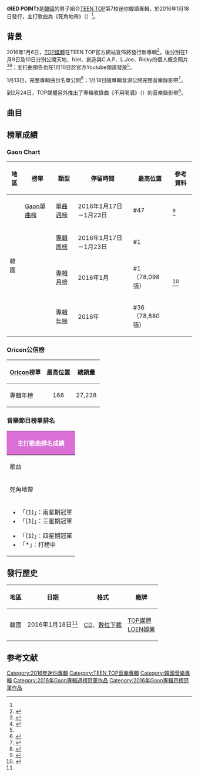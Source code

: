 {{Infobox Album
| Name = RED POINT
| Cover = TEEN TOP RED POINT.jpg
| Artist = [[TEEN_TOP|TEEN TOP]]
| Type = EP
| Released = 2016年1月18日<ref name="Release">{{cite web |title=TEEN TOP introduce track list to 'Red Point' comeback |url=http://www.allkpop.com/article/2016/01/teen-top-introduce-track-list-to-red-point-comeback |publisher=allkpop |date=2016-01-12 |accessdate=2016-07-07 |language=en |archive-date=2016-07-07 |archive-url=https://web.archive.org/web/20160707101419/http://www.allkpop.com/article/2016/01/teen-top-introduce-track-list-to-red-point-comeback |dead-url=no }}</ref>
| Recorded = 2015年
| Genre = [[韓語流行音樂|韓語流行音樂]]
| Length = 21:32
| Label = [[TOP媒體|TOP媒體]]製作<br>[[LOEN娛樂|LOEN娛樂]]發行
| Producer = 
| Certification  = 
| Chart position = * 週榜最高排名第1位<small>（1月23日，[[Gaon_Chart|Gaon]]）</small> 
* 月榜最高排名第1位<small>（1月，[[Gaon_Chart|Gaon]]）</small> 
| Last album = [[NATURAL_BORN_TEEN_TOP|NATURAL BORN TEEN TOP]]<br>（2015年）
| This album = '''RED POINT'''<br>（2016年）
| Next album = [[LOVE_AFFAIR..._(Niel迷你專輯)|LOVE AFFAIR...]]<br>（[[安丹尼爾|Niel]]，2017年）
{{Singles
| Name           = RED POINT
| Type           = EP
| Single 1       = 死角地帶（{{lang|ko|사각지대}}）
| Single 1 date  = {{Start date|2016|1|18}}
}}
}}

《'''RED POINT'''》是[[韓國|韓國]]的男子組合[[TEEN_TOP|TEEN TOP]]第7枚迷你韓語專輯，於2016年1月18日發行，主打歌曲為《死角地帶》（{{lang-ko|사각지대}}）<ref name="Release"/>。

==背景==
2016年1月6日，[[TOP媒體|TOP媒體]]在TEEN TOP官方網站宣佈將發行新專輯<ref>{{cite web |url=http://www.koreastardaily.com/tc/news/72392 |title=TEEN TOP公開黑白宣告照片 18日推新輯《RED POINT》 |publisher=韓星網 |date=2016-01-06 |accessdate=2016-07-07 |archive-date=2016-07-13 |archive-url=https://web.archive.org/web/20160713071729/http://www.koreastardaily.com/tc/news/72392 |dead-url=no }}</ref>，後分別在1月9日及10日分別公開天地、Niel、創造與C.A.P、L.Joe、Ricky的個人概念照片<ref>{{cite web |url=http://kpopn.niusnews.com/=K3wpt105 |title=天地、Niel、創造回歸概念照 |publisher=kpopn |date=2016-01-09 |accessdate=2016-07-07 }}{{Dead link|date=2019年10月 |bot=InternetArchiveBot |fix-attempted=yes }}</ref><ref name=MVP>{{cite web |url=http://kpopn.niusnews.com/=K31if283 |title=TEEN TOP《Warning Sign》預告 |publisher=kpopn |date=2016-01-10 |accessdate=2016-07-07 |archive-url=https://web.archive.org/web/20170319222442/http://kpopn.niusnews.com/=K31if283 |archive-date=2017-03-19 |dead-url=yes }}</ref>；主打曲預告也在1月10日於官方Youtube頻道發放<ref name=MVP/>。

1月13日，完整專輯曲目名單公開<ref>{{cite web |url=http://kpopn.niusnews.com/=K0nhlmb9 |title=TEEN TOP《RED POINT》曲目表 |publisher=kpopn |date=2016-01-13 |accessdate=2016-07-07 |archive-url=https://web.archive.org/web/20170112165616/http://kpopn.niusnews.com/=K0nhlmb9 |archive-date=2017-01-12 |dead-url=yes }}</ref>；1月18日隨專輯音源公開完整音樂錄影帶<ref>{{cite web |url=http://kpopn.niusnews.com/=K0vwv346 |title=TEEN TOP《Warning Sign》MV |publisher=kpopn |date=2016-01-18 |accessdate=2016-07-07 |archive-url=https://web.archive.org/web/20171009220156/http://kpopn.niusnews.com/=K0vwv346 |archive-date=2017-10-09 |dead-url=yes }}</ref>。

到2月24日，TOP媒體另外推出了專輯收錄曲《不用喝酒》（{{lang-ko|술마시지마}}）的音樂錄影帶<ref>{{cite web |url=http://kpopn.niusnews.com/=K04wvl45 |title=TEEN TOP《Don't Drink》MV |publisher=kpopn |date=2016-02-24 |accessdate=2016-07-07 }}{{Dead link|date=2019年10月 |bot=InternetArchiveBot |fix-attempted=yes }}</ref>。

==曲目==
{{Track listing
| total_length    = 21:32

| title1          = 死角地帶
| note1           = {{lang|ko|사각계절}}
| music1          = [[申赫|申赫]]（{{lang|ko|신혁}}）<br>[[Marco_Reyes|Marco Reyes]]<br>[[Davey_Nate|Davey Nate]]<br>DK
| lyrics1         = [[Mafly|Mafly]]<br>[[C.A.P|C.A.P]]<br>[[L.Joe|L.Joe]]
| arranger1       = 申赫<br>Marco Reyes
| length1         = 3:14

| title2          = 不要走
| note2           = {{lang|ko|가지마}}
| music2          = 金元（{{lang|ko|김원}}）
| lyrics2         = 金元<br>C.A.P<br>L.Joe
| arranger2       = 金元
| length2         = 3:48

| title3          = Day
| music3          = [[許成鎮|許成鎮]]（{{lang|ko|허성진}}）<br>[[創造|創造]]
| lyrics3         = 創造<br>許成鎮<br>C.A.P<br>L.Joe
| arranger3       = 許成鎮<br>[[朴有里|朴有里]]（{{lang|ko|박유리}}）
| length3         = 3:42

| title4          = Liar
| music4          = [[安丹尼爾|Niel]]<br>[[辛承益|辛承益]]（{{lang|ko|신승익}}）<br>[[Denis_Seo|Denis Seo]]
| lyrics4         = Niel<br>辛承益<br>Denis Seo<br>C.A.P
| arranger4       = Niel<br>辛承益<br>[[具仁卉|具仁卉]]（{{lang|ko|구인회}}）
| length4         = 3:57

| title5          = 我會等待
| note5           = {{lang|ko|기다리죠}}
| music5          = 251<br>L.Joe<br>[[100%_(組合)|鍾煥]]
| lyrics5         = C.A.P<br>L.Joe
| arranger5       = 251
| length5         = 3:14

| title6          = 不用喝酒
| note6           = {{lang|ko|술 마시지마}}
| music6          = OllePolle<br>朴順哲（{{lang|ko|박순철}}）
| lyrics6         = OllePolle<br>朴順哲
| arranger6       = OllePolle<br>朴順哲
| length6         = 3:33
}}

==榜單成績==
===Gaon Chart===
{| class="wikitable" style="text-align:center; width:800px"
|-
! 地區 !! 榜單 !! 類型 !! 停留時間 !! 最高位置 !! 參考資料
|-
|rowspan=4|韓國 || [[Gaon單曲榜|Gaon單曲榜]] || [[2016年Gaon單曲冠軍作品列表|單曲週榜]] || 2016年1月17日－1月23日 || #47 ||<ref name=gaonsinglechart>{{cite web|url=http://www.gaonchart.co.kr/main/section/chart/online.gaon|title=This links to current week - select the year/month/week from drop down menu|date=|work=Gaon Singles Chart|publisher=Korea Music Content Industry Association|accessdate=2016-07-07|language=ko|archive-date=2016-06-02|archive-url=https://web.archive.org/web/20160602074738/http://gaonchart.co.kr/main/section/chart/online.gaon|dead-url=no}}</ref>
|-
|rowspan=3| {{link-en|Gaon專輯榜|Gaon Album Chart}} || [[2016年Gaon專輯冠軍作品列表|專輯周榜]] || 2016年1月17日－1月23日 || #1 ||rowspan=6|<ref name=gaonalbumchart>{{cite web|url=http://www.gaonchart.co.kr/main/section/chart/album.gaon|title=This links to current week - select the year/week from drop down menu|date=|work=Gaon Album Charts|publisher=Korea Music Content Industry Association|accessdate=2016-07-07|language=ko|archive-date=2015-12-23|archive-url=https://web.archive.org/web/20151223082817/http://gaonchart.co.kr/main/section/chart/album.gaon|dead-url=no}}</ref>
|-
| [[2016年Gaon專輯冠軍作品列表|專輯月榜]] || 2016年1月 || #1<br>（78,098張）
|-
| [[2016年Gaon專輯冠軍作品列表|專輯年榜]] || 2016年 || #36<br>（78,880張）
|}

===Oricon公信榜===
{| class="wikitable" style="width:500px;"
|-
! style="text-align:center;"|[[Oricon|Oricon]]榜單
! style="text-align:center;"|最高位置
! style="text-align:center;"|總銷量
|-
|align="left"|專輯年榜
| style="text-align:center;"| 168
| style="text-align:center;"| 27,238
|}

===音樂節目榜單排名===
{|class="wikitable" style="font-size:small"
!colspan="6" style="background:#DA70D6; color:white;"|主打歌曲排名成績
|-
!歌曲!![[Mnet媒體|Mnet]]<br /><small>《[[M!_Countdown|M! Countdown]]》</small>!![[KBS第2頻道|KBS2]]<br /><small>《[[KBS音樂銀行|Music Bank]]》</small>!![[SBS_(韓國)|SBS]]<br /><small>《[[SBS人氣歌謠|人氣歌謠]]》</small>!!備註
|-
| 死角地帶 || 2 || '''1''' || 10 || '''[[SBS_MTV|SBS MTV]]<br>[[THE_SHOW_(SBS_MTV節目)|THE SHOW]]冠軍歌曲'''
|-
|colspan="6"|
{{col-begin}}
{{col-2}}
*「(1)」：兩星期冠軍
*「[1]」：三星期冠軍
{{col-break}}
*「{1}」：四星期冠軍
*「*」：打榜中
{{col-end}}
|}

==發行歷史==
{| class="wikitable"
|-
! scope="col"| 地區 !! 日期 !! 格式 !! 廠牌 
|-
! rowspan=2|韓國
! 2016年1月18日<ref name="Release"/>
| [[CD|CD]]、[[數位音樂下載|數位下載]]
! rowspan=2|[[TOP媒體|TOP媒體]]<br>[[LOEN娛樂|LOEN娛樂]]
|}

==参考文献==
{{reflist}}

{{TEEN TOP}}
{{Gaon專輯週榜冠軍 (2016年)|2016年1月23日}}
{{Gaon專輯月榜冠軍 (2010年代後期)|2016年1月}}
[[Category:2016年迷你專輯|Category:2016年迷你專輯]]
[[Category:TEEN_TOP音樂專輯|Category:TEEN TOP音樂專輯]]
[[Category:韓國音樂專輯|Category:韓國音樂專輯]]
[[Category:2016年Gaon專輯週榜冠軍作品|Category:2016年Gaon專輯週榜冠軍作品]]
[[Category:2016年Gaon專輯月榜冠軍作品|Category:2016年Gaon專輯月榜冠軍作品]]